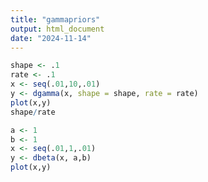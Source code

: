 ```yaml
---
title: "gammapriors"
output: html_document
date: "2024-11-14"
---
```




```r
shape <- .1
rate <- .1
x <- seq(.01,10,.01)
y <- dgamma(x, shape = shape, rate = rate)
plot(x,y)
shape/rate
```

```r
a <- 1
b <- 1
x <- seq(.01,1,.01)
y <- dbeta(x, a,b)
plot(x,y)
```



